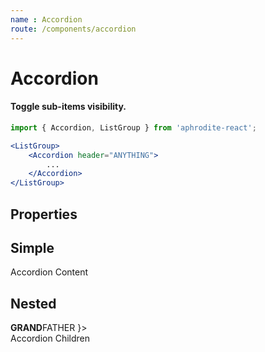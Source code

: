 ```yaml
---
name : Accordion
route: /components/accordion
---
```



# Accordion
#### Toggle sub-items visibility.
```jsx
import { Accordion, ListGroup } from 'aphrodite-react';

<ListGroup>
    <Accordion header="ANYTHING">
        ...
    </Accordion>
</ListGroup>
```

## Properties
<PropsTable of={Accordion} />

## Simple
<Playground>
    <ListGroup>
        <Accordion header="ANYTHING">
            <div style={{ padding: '10px 15px' }}>
                Accordion Content
            </div>
        </Accordion>
    </ListGroup>
</Playground>

## Nested
<Playground>
    <ListGroup>
        <Accordion
            headerDark
            headerStyles={{ color: 'red' }}
            header={
                <div>
                    <strong>GRAND</strong>FATHER
                </div>
            }>
            <div>
                <Accordion header="FATHER">
                    <div style={{ padding: '10px 15px' }}>
                        Accordion Children
                    </div>
                </Accordion>
            </div>
        </Accordion>
    </ListGroup>
</Playground>
